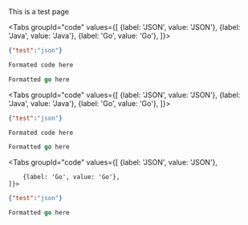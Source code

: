 
This is a test page

<Tabs groupId="code" values={[
        {label: 'JSON', value: 'JSON'},
        {label: 'Java', value: 'Java'},
        {label: 'Go', value: 'Go'},
    ]}>
  
  <TabItem value="JSON">

  ```json
  {"test":"json"}

  ```

  </TabItem>
  <TabItem value="Java" label="Java">

  ```java
  Formated code here
  ```
  
  </TabItem>
  <TabItem value="Go" label="Go">
    

  ```go
  Formatted go here
  ```
  

  </TabItem>
</Tabs>


<Tabs groupId="code" values={[
        {label: 'JSON', value: 'JSON'},
        {label: 'Java', value: 'Java'},
        {label: 'Go', value: 'Go'},
    ]}>
  
  <TabItem value="JSON">

  ```json
  {"test":"json"}

  ```

  </TabItem>
  <TabItem value="Java" label="Java">

  ```java
  Formated code here
  ```
  
  </TabItem>
  <TabItem value="Go" label="Go">
    

  ```go
  Formatted go here
  ```
  

  </TabItem>
</Tabs>


<Tabs groupId="code" values={[
        {label: 'JSON', value: 'JSON'},
     
        {label: 'Go', value: 'Go'},
    ]}>
  
  <TabItem value="JSON">

  ```json
  {"test":"json"}

  ```

  </TabItem>

  <TabItem value="Go" label="Go">
    

  ```go
  Formatted go here
  ```
  

  </TabItem>
</Tabs>